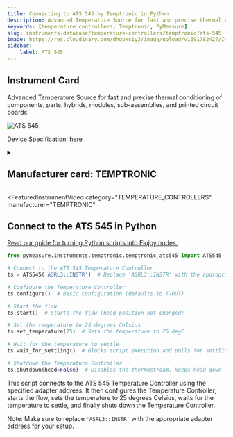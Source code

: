 ```yaml
---
title: Connecting to ATS 545 by Temptronic in Python
description: Advanced Temperature Source for fast and precise thermal conditioning of components, parts, hybrids, modules, sub-assemblies, and printed circuit boards.
keywords: [temperature controllers, Temptronic, PyMeasure] 
slug: instruments-database/temperature-controllers/temptronic/ats-545 
image: https://res.cloudinary.com/dhopxs1y3/image/upload/v1691782427/Instruments/Temperature%20Controllers/ATS-545/ATS-545.webp
sidebar:
    label: ATS 545 
---
```



## Instrument Card

Advanced Temperature Source for fast and precise thermal conditioning of components, parts, hybrids, modules, sub-assemblies, and printed circuit boards.

![ATS 545](https://res.cloudinary.com/dhopxs1y3/image/upload/v1691782427/Instruments/Temperature%20Controllers/ATS-545/ATS-545.webp)

Device Specification: [here](https://maximinstruments.com/pdf_files/TEMPTRONIC_ATS_545M_Datasheet.pdf)

<details style={{ marginTop: "15px"}}>
<summary><h2 style={{display:'inline'}}>Manufacturer card: TEMPTRONIC</h2></summary>

![TEMPTRONIC](https://res.cloudinary.com/dhopxs1y3/image/upload/v1692806163/Instruments/Vendor%20Logos/Temptronic.png)

**Temptronic** temperature forcing systems, are designed for testing and characterization of semiconductors, ICs, chips, electronics, and materials

- Headquarters: USA
- Yearly Revenue (millions, USD): 19
- Vendor Website: [here](https://www.intestthermal.com/temptronic)

</details>


<FeaturedInstrumentVideo
  category="TEMPERATURE_CONTROLLERS"
  manufacturer="TEMPTRONIC"
></FeaturedInstrumentVideo>

## Connect to the ATS 545 in Python

[Read our guide for turning Python scripts into Flojoy nodes.](https://docs.flojoy.ai/contribution/blocks/custom-flojoy-block/)


<Tabs>

<TabItem value="Flojoy" label="Flojoy" className="flojoy-instrument-tabs">

<NodeCardCollection category='TEMPERATURE_CONTROLLERS' manufacturer='TEMPTRONIC'></NodeCardCollection>

</TabItem>
<TabItem value="PyMeasure" label="PyMeasure">


```python
from pymeasure.instruments.temptronic.temptronic_ats545 import ATS545

# Connect to the ATS 545 Temperature Controller
ts = ATS545('ASRL3::INSTR')  # Replace 'ASRL3::INSTR' with the appropriate adapter address

# Configure the Temperature Controller
ts.configure()  # Basic configuration (defaults to T-DUT)

# Start the flow
ts.start()  # Starts the flow (head position not changed)

# Set the temperature to 25 degrees Celsius
ts.set_temperature(25)  # Sets the temperature to 25 degC

# Wait for the temperature to settle
ts.wait_for_settling()  # Blocks script execution and polls for settling

# Shutdown the Temperature Controller
ts.shutdown(head=False)  # Disables the thermostream, keeps head down
```

This script connects to the ATS 545 Temperature Controller using the specified adapter address. It then configures the Temperature Controller, starts the flow, sets the temperature to 25 degrees Celsius, waits for the temperature to settle, and finally shuts down the Temperature Controller.

Note: Make sure to replace `'ASRL3::INSTR'` with the appropriate adapter address for your setup.

</TabItem>
</Tabs>